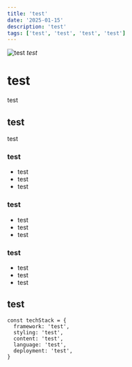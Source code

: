 ```yaml
---
title: 'test'
date: '2025-01-15'
description: 'test'
tags: ['test', 'test', 'test', 'test']
---
```


![test](https://picsum.photos/800/400?random=1)
_test_

# test

test

## test

test

### test

- test
- test
- test

### test

- test
- test
- test

### test

- test
- test
- test

## test

```tsx
const techStack = {
  framework: 'test',
  styling: 'test',
  content: 'test',
  language: 'test',
  deployment: 'test',
}
```

